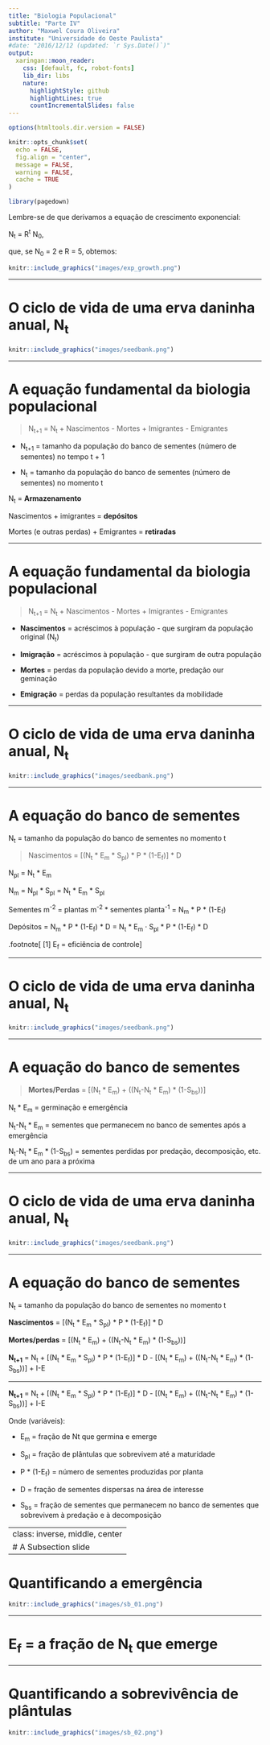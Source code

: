 ```yaml
---
title: "Biologia Populacional"
subtitle: "Parte IV"
author: "Maxwel Coura Oliveira"
institute: "Universidade do Oeste Paulista"
#date: "2016/12/12 (updated: `r Sys.Date()`)"
output:
  xaringan::moon_reader:
    css: [default, fc, robot-fonts]
    lib_dir: libs
    nature:
      highlightStyle: github
      highlightLines: true
      countIncrementalSlides: false
---
```


```r
options(htmltools.dir.version = FALSE)

knitr::opts_chunk$set(
  echo = FALSE,
  fig.align = "center",
  message = FALSE,
  warning = FALSE,
  cache = TRUE
)
```

```r
library(pagedown)
```


Lembre-se de que derivamos a equação de crescimento exponencial:

N<sub>t</sub> = R<sup>t</sup> N<sub>0</sub>, 

que, se N<sub>0</sub> = 2 e R = 5, obtemos:


```r
knitr::include_graphics("images/exp_growth.png")
```



---

# O ciclo de vida de uma erva daninha anual, N<sub>t</sub>




```r
knitr::include_graphics("images/seedbank.png")
```



---

# A equação fundamental da biologia populacional



> N<sub>t+1</sub> = N<sub>t</sub> + Nascimentos - Mortes + Imigrantes - Emigrantes


- N<sub>t+1</sub> = tamanho da população do banco de sementes (número de sementes) no tempo t + 1

- N<sub>t</sub> = tamanho da população do banco de sementes (número de sementes) no momento t


N<sub>t</sub> = **Armazenamento**


Nascimentos + imigrantes = **depósitos**


Mortes (e outras perdas) + Emigrantes = **retiradas**



---

# A equação fundamental da biologia populacional



> N<sub>t+1</sub> = N<sub>t</sub> + Nascimentos - Mortes + Imigrantes - Emigrantes 


- **Nascimentos** = acréscimos à população - que surgiram da população original (N<sub>t</sub>)

- **Imigração** = acréscimos à população - que surgiram de outra população

- **Mortes** = perdas da população devido a morte, predação our geminação

- **Emigração** = perdas da população resultantes da mobilidade



---

# O ciclo de vida de uma erva daninha anual, N<sub>t</sub>




```r
knitr::include_graphics("images/seedbank.png")
```


---

# A equação do banco de sementes


N<sub>t</sub> = tamanho da população do banco de sementes no momento t

> Nascimentos = [(N<sub>t</sub> \* E<sub>m</sub> \* S<sub>pl</sub>) \* P \* (1-E<sub>f</sub>)] \* D

N<sub>pl</sub> = N<sub>t</sub> \* E<sub>m</sub>

N<sub>m</sub> = N<sub>pl</sub> \* S<sub>pl</sub> = N<sub>t</sub> \* E<sub>m</sub> \* S<sub>pl</sub>

Sementes m<sup>-2</sup> = plantas m<sup>-2</sup> \* sementes planta<sup>-1</sup> = N<sub>m</sub> \* P \* (1-E<sub>f</sub>)

Depósitos = N<sub>m</sub> \* P \* (1-E<sub>f</sub>) \* D = N<sub>t</sub> \* E<sub>m</sub> · S<sub>pl</sub> \* P \* (1-E<sub>f</sub>) \* D

.footnote[
[1] E<sub>f</sub> = eficiência de controle
]


---

# O ciclo de vida de uma erva daninha anual, N<sub>t</sub>




```r
knitr::include_graphics("images/seedbank.png")
```



---

# A equação do banco de sementes 


> **Mortes/Perdas** = [(N<sub>t</sub> \* E<sub>m</sub>) + ((N<sub>t</sub>-N<sub>t</sub> \* E<sub>m</sub>) \* (1-S<sub>bs</sub>))]

N<sub>t</sub> \* E<sub>m</sub> = germinação e emergência

N<sub>t</sub>-N<sub>t</sub> \* E<sub>m</sub> = sementes que permanecem no banco de sementes após a emergência

N<sub>t</sub>-N<sub>t</sub> \* E<sub>m</sub> \* (1-S<sub>bs</sub>) = sementes perdidas por predação, decomposição, etc. de um ano para a próxima





---

# O ciclo de vida de uma erva daninha anual, N<sub>t</sub>




```r
knitr::include_graphics("images/seedbank.png")
```




---

# A equação do banco de sementes 



N<sub>t</sub> = tamanho da população do banco de sementes no momento t

**Nascimentos** = [(N<sub>t</sub> \* E<sub>m</sub> \* S<sub>pl</sub>) \* P \* (1-E<sub>f</sub>)] \* D

**Mortes/perdas** = [(N<sub>t</sub> \* E<sub>m</sub>) + ((N<sub>t</sub>-N<sub>t</sub> \* E<sub>m</sub>) \* (1-S<sub>bs</sub>))]
 
**N<sub>t+1</sub>**  = N<sub>t</sub> + [(N<sub>t</sub> \* E<sub>m</sub> \* S<sub>pl</sub>) \* P \* (1-E<sub>f</sub>)] \* D - [(N<sub>t</sub> \* E<sub>m</sub>) + ((N<sub>t</sub>-N<sub>t</sub> \* E<sub>m</sub>) \* (1-S<sub>bs</sub>))] + I-E


---

**N<sub>t+1</sub>**  = N<sub>t</sub> + [(N<sub>t</sub> \* E<sub>m</sub> \* S<sub>pl</sub>) \* P \* (1-E<sub>f</sub>)] \* D - [(N<sub>t</sub> \* E<sub>m</sub>) + ((N<sub>t</sub>-N<sub>t</sub> \* E<sub>m</sub>) \* (1-S<sub>bs</sub>))] + I-E


Onde (variáveis):


- E<sub>m</sub> = fração de Nt que germina e emerge


- S<sub>pl</sub> = fração de plântulas que sobrevivem até a maturidade


- P \* (1-E<sub>f</sub>) = número de sementes produzidas por planta


- D = fração de sementes dispersas na área de interesse


- S<sub>bs</sub> = fração de sementes que permanecem no banco de sementes que sobrevivem à predação e à decomposição



---
class: inverse, middle, center
# A Subsection slide
---

# Quantificando a emergência


```r
knitr::include_graphics("images/sb_01.png")
```


---

# E<sub>f</sub> = a fração de N<sub>t</sub> que emerge



---

# Quantificando a sobrevivência de plântulas


```r
knitr::include_graphics("images/sb_02.png")
```
